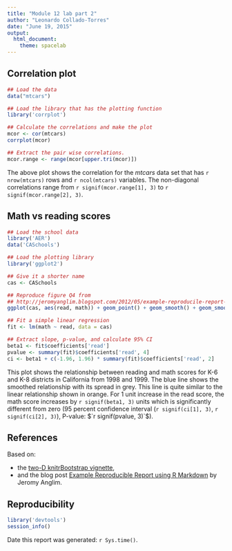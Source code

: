 ```yaml
---
title: "Module 12 lab part 2"
author: "Leonardo Collado-Torres"
date: "June 19, 2015"
output: 
  html_document:
    theme: spacelab
---
```


## Correlation plot

```r
## Load the data
data("mtcars")

## Load the library that has the plotting function
library('corrplot')

## Calculate the correlations and make the plot
mcor <- cor(mtcars)
corrplot(mcor)

## Extract the pair wise correlations.
mcor.range <- range(mcor[upper.tri(mcor)])
```

The above plot shows the correlation for the _mtcars_ data set that has `r nrow(mtcars)` rows and `r ncol(mtcars)` variables. The non-diagonal correlations range from `r signif(mcor.range[1], 3)` to `r signif(mcor.range[2], 3)`.

## Math vs reading scores

```r
## Load the school data
library('AER')
data('CASchools')

## Load the plotting library
library('ggplot2')

## Give it a shorter name
cas <- CASchools

## Reproduce figure Q4 from 
## http://jeromyanglim.blogspot.com/2012/05/example-reproducile-report-using-r.html
ggplot(cas, aes(read, math)) + geom_point() + geom_smooth() + geom_smooth(method=lm, se = FALSE, col = 'orange')

## Fit a simple linear regression
fit <- lm(math ~ read, data = cas)

## Extract slope, p-value, and calculate 95% CI
beta1 <- fit$coefficients['read']
pvalue <- summary(fit)$coefficients['read', 4]
ci <- beta1 + c(-1.96, 1.96) * summary(fit)$coefficients['read', 2]
```

This plot shows the relationship between reading and math scores for K-6 and K-8 districts in California from 1998 and 1999. The blue line shows the smoothed relationship with its spread in grey. This line is quite similar to the linear relationship shown in orange. For 1 unit increase in the read score, the math score increases by `r signif(beta1, 3)` units which is significantly different from zero (95 percent confidence interval (`r signif(ci[1], 3)`, `r signif(ci[2], 3)`), P-value: $`r signif(pvalue, 3)`$).


## References

Based on:

* the [two-D knitrBootstrap vignette](http://cran.r-project.org/web/packages/knitrBootstrap/vignettes/two-D.html),
* and the blog post [Example Reproducible Report using R Markdown](http://jeromyanglim.blogspot.com/2012/05/example-reproducile-report-using-r.html) by Jeromy Anglim.

## Reproducibility

```r
library('devtools')
session_info()
```

Date this report was generated: `r Sys.time()`.

